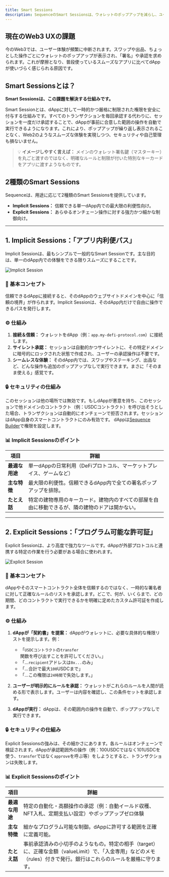 ```yaml
---
title: Smart Sessions
description: SequenceのSmart Sessionsは、ウォレットのポップアップを減らし、ユーザー体験を向上させることで、dAppとのシームレスなやり取りを実現します。
---
```


## 現在のWeb3 UXの課題
今のWeb3では、ユーザー体験が頻繁に中断されます。スワップや出品、ちょっとした操作ごとにウォレットのポップアップが表示され、「署名」や承認を求められます。これが摩擦となり、普段使っているスムーズなアプリに比べてdAppが使いづらく感じられる原因です。

## Smart Sessionsとは？
**Smart Sessionsは、この課題を解決する仕組みです。**

Smart Sessionとは、dAppに対して一時的かつ厳格に制限された権限を安全に付与する仕組みです。すべてのトランザクションを毎回承認する代わりに、セッションを一度だけ承認することで、dAppが事前に合意した範囲の操作を自動で実行できるようになります。これにより、ポップアップが繰り返し表示されることなく、Web2のようなスムーズな体験を実現しつつ、セキュリティや自己管理も損ないません。

> 💡 **イメージしやすく言えば：** メインのウォレット署名鍵（マスターキー）を丸ごと渡すのではなく、明確なルールと制限が付いた特別なキーカードをアプリに渡すようなものです。

## 2種類のSmart Sessions
Sequenceは、用途に応じて2種類のSmart Sessionsを提供しています。
- **Implicit Sessions：** 信頼できる単一dApp内での最大限の利便性向け。
- **Explicit Sessions：** あらゆるオンチェーン操作に対する強力かつ細かな制御向け。

---

## 1. Implicit Sessions：「アプリ内利便パス」
Implicit Sessionは、最もシンプルで一般的なSmart Sessionです。主な目的は、単一のdApp内での体験をできる限りスムーズにすることです。

![Implicit Session](/images/implicit-diagram.png)

### 🎯 基本コンセプト
信頼できるdAppに接続すると、そのdAppのウェブサイトドメインを中心に「信頼の境界」が作られます。Implicit Sessionは、そのdApp内だけで自由に操作できるパスを発行します。

### ⚙️ 仕組み

1. **接続＆信頼：** ウォレットをdApp（例：`app.my-defi-protocol.com`）に接続します。
2. **サイレント承認：** セッションは自動的かつサイレントに、その特定ドメインに暗号的にロックされた状態で作成され、ユーザーの承認操作は不要です。
3. **シームレスな体験：** そのdApp内では、スワップやステーキング、出品など、どんな操作も追加のポップアップなしで実行できます。まさに「そのまま使える」感覚です。

### 🔒 セキュリティの仕組み
このセッションは他の場所では無効です。もしdAppが悪意を持ち、このセッションで他ドメインのコントラクト（例：USDCコントラクト）を呼び出そうとした場合、トランザクションは自動的にオンチェーンで拒否されます。セッションはdApp自身のスマートコントラクトにのみ有効です。
dAppは[Sequence Builder](https://sequence.build)で権限を設定します。

### 📊 Implicit Sessionsのポイント

| 項目        | 詳細                                               |
| --------- | ------------------------------------------------ |
| **最適な用途** | 単一dAppの日常利用（DeFiプロトコル、マーケットプレイス、ゲームなど）           |
| **主な特徴**  | 最大限の利便性。信頼できるdApp内で全ての署名ポップアップを排除。               |
| **たとえ話**  | 特定の建物専用のキーカード。建物内のすべての部屋を自由に移動できるが、隣の建物のドアは開かない。 |

---

## 2. Explicit Sessions：「プログラム可能な許可証」
Explicit Sessionは、より高度で強力なツールです。dAppが外部プロトコルと連携する特定の作業を行う必要がある場合に使われます。

![Explicit Session](/images/explicit-diagram.png)

### 🎯 基本コンセプト
dAppやそのスマートコントラクト全体を信頼するのではなく、一時的な署名者に対して正確なルールのリストを承認します。どこで、何が、いくらまで、どの期間、どのコントラクトで実行できるかを明確に定めたカスタム許可証を作成します。

### ⚙️ 仕組み

1.  **dAppが「契約書」を提案：** dAppがウォレットに、必要な具体的な権限リストを提示します。例：
    - 「`USDCコントラクト`の`transfer`関数を呼び出すことを許可してください。」
    - 「…`recipient`アドレスは`0x...`のみ」
    - 「…合計で最大`100`USDCまで」
    - 「…この権限は`24時間`で失効します。」

2.  **ユーザーが明示的にルールを承認：** ウォレットがこれらのルールを人間が読める形で表示します。ユーザーは内容を確認し、この条件セットを承認します。

3.  **dAppが実行：** dAppは、その範囲内の操作を自動で、ポップアップなしで実行できます。

### 🔒 セキュリティの仕組み
Explicit Sessionsの強みは、その細かさにあります。各ルールはオンチェーンで検証されます。dAppが承認範囲外の操作（例：100USDCではなく101USDCを使う、`transfer`ではなく`approve`を呼ぶ等）をしようとすると、トランザクションは失敗します。

### 📊 Explicit Sessionsのポイント

| 項目        | 詳細                                                                                             |
| --------- | ---------------------------------------------------------------------------------------------- |
| **最適な用途** | 特定の自動化・高額操作の承認（例：自動イールド収穫、NFT入札、定期支払い設定）やポップアップゼロ体験                                            |
| **主な特徴**  | 細かなプログラム可能な制御。dAppに許可する範囲を正確に定義可能。                                                             |
| **たとえ話**  | 事前承認済みの小切手のようなもの。特定の相手（target）に、正確な金額（valueLimit）で、「入金専用」などのメモ（rules）付きで発行。銀行はこれらのルールを厳格に守ります。 |